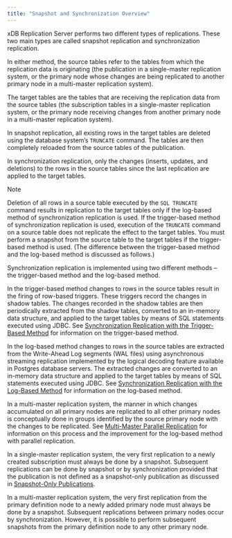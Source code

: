 ```yaml
---
title: "Snapshot and Synchronization Overview"
---
```


<div id="snapshot_and_synchronous" class="registered_link"></div>


xDB Replication Server performs two different types of replications. These two main types are called snapshot replication and synchronization replication.

In either method, the source tables refer to the tables from which the replication data is originating (the publication in a single-master replication system, or the primary node whose changes are being replicated to another primary node in a multi-master replication system).

The target tables are the tables that are receiving the replication data from the source tables (the subscription tables in a single-master replication system, or the primary node receiving changes from another primary node in a multi-master replication system).

In snapshot replication, all existing rows in the target tables are deleted using the database system’s `TRUNCATE` command. The tables are then completely reloaded from the source tables of the publication.

In synchronization replication, only the changes (inserts, updates, and deletions) to the rows in the source tables since the last replication are applied to the target tables.

<div class="note">

<div class="title">

Note

</div>

Deletion of all rows in a source table executed by the `SQL TRUNCATE` command results in replication to the target tables only if the log-based method of synchronization replication is used. If the trigger-based method of synchronization replication is used, execution of the `TRUNCATE` command on a source table does not replicate the effect to the target tables. You must perform a snapshot from the source table to the target tables if the trigger-based method is used. (The difference between the trigger-based method and the log-based method is discussed as follows.)

</div>

Synchronization replication is implemented using two different methods – the trigger-based method and the log-based method.

In the trigger-based method changes to rows in the source tables result in the firing of row-based triggers. These triggers record the changes in shadow tables. The changes recorded in the shadow tables are then periodically extracted from the shadow tables, converted to an in-memory data structure, and applied to the target tables by means of SQL statements executed using JDBC. See [Synchronization Replication with the Trigger-Based Method](../../02_overview/02_replication_concepts_and_definitions/#sync_replication_trigger_based) for information on the trigger-based method.

In the log-based method changes to rows in the source tables are extracted from the Write-Ahead Log segments (WAL files) using asynchronous streaming replication implemented by the logical decoding feature available in Postgres database servers. The extracted changes are converted to an in-memory data structure and applied to the target tables by means of SQL statements executed using JDBC. See [Synchronization Replication with the Log-Based Method](../../02_overview/02_replication_concepts_and_definitions/10_sync_replication_log_based/#sync_replication_log_based) for information on the log-based method.

In a multi-master replication system, the manner in which changes accumulated on all primary nodes are replicated to all other primary nodes is conceptually done in groups identified by the source primary node with the changes to be replicated. See [Multi-Master Parallel Replication](../../02_overview/02_replication_concepts_and_definitions/#mmr_parallel_replication) for information on this process and the improvement for the log-based method with parallel replication.

In a single-master replication system, the very first replication to a newly created subscription must always be done by a snapshot. Subsequent replications can be done by snapshot or by synchronization provided that the publication is not defined as a snapshot-only publication as discussed in [Snapshot-Only Publications](../../02_overview/02_replication_concepts_and_definitions/#snapshot_only_publications).

In a multi-master replication system, the very first replication from the primary definition node to a newly added primary node must always be done by a snapshot. Subsequent replications between primary nodes occur by synchronization. However, it is possible to perform subsequent snapshots from the primary definition node to any other primary node.

